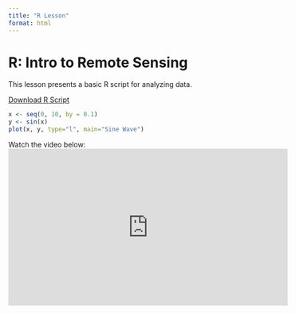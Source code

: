 ```yaml
---
title: "R Lesson"
format: html
---
```


# R: Intro to Remote Sensing

This lesson presents a basic R script for analyzing data.

[Download R Script](../notebooks/intro_r.R)

::: {.cell}
```r
x <- seq(0, 10, by = 0.1)
y <- sin(x)
plot(x, y, type="l", main="Sine Wave")
```
:::

Watch the video below:
<iframe width="560" height="315" src="https://www.youtube.com/embed/dQw4w9WgXcQ" frameborder="0" allowfullscreen></iframe>